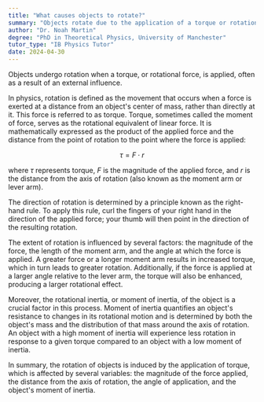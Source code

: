 ```yaml
---
title: "What causes objects to rotate?"
summary: "Objects rotate due to the application of a torque or rotational force, which is often caused by an external influence."
author: "Dr. Noah Martin"
degree: "PhD in Theoretical Physics, University of Manchester"
tutor_type: "IB Physics Tutor"
date: 2024-04-30
---
```


Objects undergo rotation when a torque, or rotational force, is applied, often as a result of an external influence.

In physics, rotation is defined as the movement that occurs when a force is exerted at a distance from an object's center of mass, rather than directly at it. This force is referred to as torque. Torque, sometimes called the moment of force, serves as the rotational equivalent of linear force. It is mathematically expressed as the product of the applied force and the distance from the point of rotation to the point where the force is applied:

$$
\tau = F \cdot r
$$

where $\tau$ represents torque, $F$ is the magnitude of the applied force, and $r$ is the distance from the axis of rotation (also known as the moment arm or lever arm).

The direction of rotation is determined by a principle known as the right-hand rule. To apply this rule, curl the fingers of your right hand in the direction of the applied force; your thumb will then point in the direction of the resulting rotation.

The extent of rotation is influenced by several factors: the magnitude of the force, the length of the moment arm, and the angle at which the force is applied. A greater force or a longer moment arm results in increased torque, which in turn leads to greater rotation. Additionally, if the force is applied at a larger angle relative to the lever arm, the torque will also be enhanced, producing a larger rotational effect.

Moreover, the rotational inertia, or moment of inertia, of the object is a crucial factor in this process. Moment of inertia quantifies an object's resistance to changes in its rotational motion and is determined by both the object's mass and the distribution of that mass around the axis of rotation. An object with a high moment of inertia will experience less rotation in response to a given torque compared to an object with a low moment of inertia.

In summary, the rotation of objects is induced by the application of torque, which is affected by several variables: the magnitude of the force applied, the distance from the axis of rotation, the angle of application, and the object's moment of inertia.
    